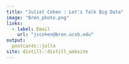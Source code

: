 ```yaml
---
title: "Juliet Cohen : Let's Talk Big Data"
image: "Bren_photo.png"
links:
  - label: Email
    url: "jscohen@bren.ucsb.edu"
output:
  postcards::jolla
site: distill::distill_website
---
```



